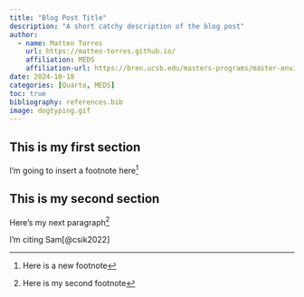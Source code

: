 ```yaml
---
title: "Blog Post Title"
description: "A short catchy description of the blog post"
author:
  - name: Matteo Torres
    url: https://matteo-torres.github.io/
    affiliation: MEDS
    affiliation-url: https://bren.ucsb.edu/masters-programs/master-environmental-data-science
date: 2024-10-18
categories: [Quarto, MEDS]
toc: true
bibliography: references.bib
image: dogtyping.gif
---
```


## This is my first section

I'm going to insert a footnote here[^1]

[^1]: Here is a new footnote

## This is my second section

Here's my next paragraph^[Here is my second footnote]

I'm citing Sam[@csik2022]